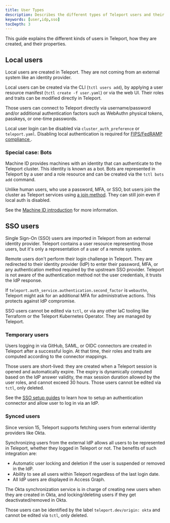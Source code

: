 ```yaml
---
title: User Types
description: Describes the different types of Teleport users and their properties.
keywords: [user,idp,sso]
tocDepth: 3
---
```


This guide explains the different kinds of users in Teleport, how they are
created, and their properties.

## Local users

Local users are created in Teleport. They are not coming from an
external system like an identity provider.

Local users can be created via the CLI (`tctl users add`), by applying a user
resource manifest (`tctl create -f user.yaml`) or via the web UI. Their roles
and traits can be modified directly in Teleport.

Those users can connect to Teleport directly via username/password and/or
additional authentication factors such as WebAuthn physical tokens, passkeys, or
one-time passwords.

Local user login can be disabled via `cluster_auth_preference` or `teleport.yaml`.
Disabling local authentication is required for [FIPS/FedRAMP compliance
](../admin-guides/access-controls/compliance-frameworks/fedramp.mdx).

### Special case: Bots

Machine ID provides machines with an identity that can authenticate to the
Teleport cluster. This identity is known as a bot. Bots are represented in
Teleport by a user and a role resource and can be created via the
`tctl bots add` command.

Unlike human users, who use a password, MFA, or SSO, bot users join
the cluster as Teleport services using [a join method](./join-methods.mdx). They
can still join even if local auth is disabled. 

See the [Machine ID introduction](../machine-workload-identity/machine-id/introduction.mdx) for more information.

## SSO users

Single Sign-On (SSO) users are imported in Teleport from an external identity provider.
Teleport contains a user resource representing those users, but it's only a
representation of a user of a remote system.

Remote users don't perform their login challenge in Teleport. They are redirected
to their identity provider (IdP) to enter their password, MFA, or any
authentication method required by the upstream SSO provider. Teleport is not
aware of the authentication method not the user credentials, it trusts the IdP
response.

If `teleport.auth_service.authentication.second_factor` is `webauthn`, Teleport
might ask for an additional MFA for administrative actions. This protects
against IdP compromise.

SSO users cannot be edited via `tctl`, or via any other IaC tooling like
Terraform or the Teleport Kubernetes Operator. They are managed by Teleport.

### Temporary users

Users logging in via GitHub, SAML, or OIDC connectors are created in Teleport
after a successful login. At that time, their roles and traits are computed
according to the connector mappings.

Those users are short-lived: they are created when a Teleport session is opened
and automatically expire. The expiry is dynamically computed based on the IdP
answer validity, the max session duration allowed by the user roles, and cannot
exceed 30 hours. Those users cannot be edited via `tctl`, only deleted.

See the [SSO setup guides](../admin-guides/access-controls/sso/sso.mdx) to learn how to setup an
authentication connector and allow user to log in via an IdP.

### Synced users

Since version 15, Teleport supports fetching users from external identity
providers like Okta.

Synchronizing users from the external IdP allows all users to be represented in
Teleport, whether they logged in Teleport or not. The benefits of such
integration are:
- Automatic user locking and deletion if the user is suspended or removed in the
  IdP.
- Ability to see all users within Teleport regardless of the last login date.
- All IdP users are displayed in Access Graph.

The Okta synchronization service is in charge of creating new users when they
are created in Okta, and locking/deleting users if they get deactivated/removed
in Okta.

Those users can be identified by the label `teleport.dev/origin: okta` and
cannot be edited via `tctl`, only deleted.
